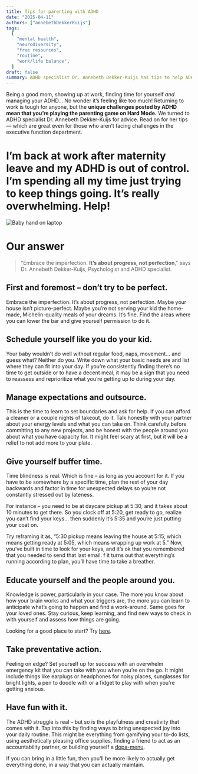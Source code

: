 ```yaml
---
title: Tips for parenting with ADHD
date: "2025-04-11"
authors: ["annebethDekkerKuijs"]
tags:
  [
    "mental health",
    "neurodiversity",
    "free resources",
    "routine",
    "work/life balance",
  ]
draft: false
summary: ADHD specialist Dr. Annebeth Dekker-Kuijs has tips to help ADHD parents adjust to work and parent life — which are great even for those who aren’t facing challenges in the executive function department.
---
```


Being a good mom, showing up at work, finding time for yourself _and_ managing your ADHD...
No wonder it’s feeling like too much! Returning to work is tough for anyone, but the **unique challenges posted by ADHD mean that you’re playing the parenting game on Hard Mode.**
We turned to ADHD specialist Dr. Annebeth Dekker-Kuijs for advice.
Read on for her tips — which are great even for those who aren’t facing challenges in the executive function department.

# I’m back at work after maternity leave and my ADHD is out of control. I’m spending all my time just trying to keep things going. It’s really overwhelming. Help!

![Baby hand on laptop](/static/images/advice/charlesdeluvio-6EISc0Jv05k-unsplash.jpg)

# Our answer

> "Embrace the imperfection. **It’s about progress, not perfection**," says Dr. Annebeth Dekker-Kuijs, Psychologist and ADHD specialist.

## First and foremost – don’t try to be perfect.

Embrace the imperfection. It’s about progress, not perfection. Maybe your house isn’t picture-perfect. Maybe you’re not serving your kid the home-made, Michelin-quality meals of your dreams. It’s fine. Find the areas where you can lower the bar and give yourself permission to do it.

## Schedule yourself like you do your kid.

Your baby wouldn’t do well without regular food, naps, movement… and guess what? Neither do you. Write down what your basic needs are and list where they can fit into your day. If you’re consistently finding there’s no time to get outside or to have a decent meal, it may be a sign that you need to reassess and reprioritize what you’re getting up to during your day.

## Manage expectations and outsource.

This is the time to learn to set boundaries and ask for help. If you can afford a cleaner or a couple nights of takeout, do it. Talk honestly with your partner about your energy levels and what you can take on. Think carefully before committing to any new projects, and be honest with the people around you about what you have capacity for. It might feel scary at first, but it will be a relief to not add more to your plate.

## Give yourself buffer time.

Time blindness is real. Which is fine – as long as you account for it. If you have to be somewhere by a specific time, plan the rest of your day backwards and factor in time for unexpected delays so you’re not constantly stressed out by lateness.

For instance – you need to be at daycare pickup at 5:30, and it takes about 10 minutes to get there. So you clock off at 5:20, get ready to go, realize you can’t find your keys… then suddenly it’s 5:35 and you’re just putting your coat on.

Try reframing it as, “5:30 pickup means leaving the house at 5:15, which means getting ready at 5:05, which means wrapping up work at 5.” Now, you’ve built in time to look for your keys, and it’s ok that you remembered that you needed to send that last email. f it turns out that everything’s running according to plan, you’ll have time to take a breather.

## Educate yourself and the people around you.

Knowledge is power, particularly in your case. The more you know about how your brain works and what your triggers are, the more you can learn to anticipate what’s going to happen and find a work-around. Same goes for your loved ones. Stay curious, keep learning, and find new ways to check in with yourself and assess how things are going.

Looking for a good place to start? Try [here](https://www.youtube.com/watch?v=xMWtGozn5jU&t=25s&ab_channel=HowtoADHD).

## Take preventative action.

Feeling on edge? Set yourself up for success with an overwhelm emergency kit that you can take with you when you’re on the go. It might include things like earplugs or headphones for noisy places, sunglasses for bright lights, a pen to doodle with or a fidget to play with when you’re getting anxious.

## Have fun with it.

The ADHD struggle is real – but so is the playfulness and creativity that comes with it. Tap into this by finding ways to bring unexpected joy into your daily routine. This might be everything from gamifying your to-do lists, using aesthetically pleasing office supplies, finding a friend to act as an accountability partner, or building yourself a [dopa-menu](https://www.youtube.com/watch?v=-6WCkTwW6xg&ab_channel=HowtoADHD).

If you can bring in a little fun, then you’ll be more likely to actually get everything done, in a way that you can actually maintain.
